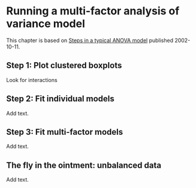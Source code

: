 # Running a multi-factor analysis of variance model

This chapter is based on [Steps in a typical ANOVA model][sim_ano] published 2002-10-11.

## Step 1: Plot clustered boxplots

Look for interactions

## Step 2: Fit individual models

Add text.

## Step 3: Fit multi-factor models

Add text.

## The fly in the ointment: unbalanced data

Add text.

[sim_ano]: http://www.pmean.com/posts/anova/